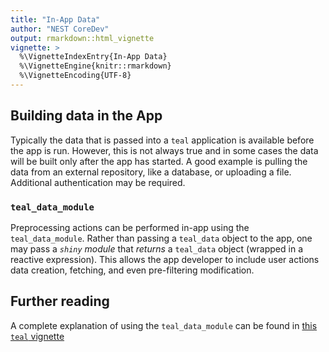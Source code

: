 ```yaml
---
title: "In-App Data"
author: "NEST CoreDev"
output: rmarkdown::html_vignette
vignette: >
  %\VignetteIndexEntry{In-App Data}
  %\VignetteEngine{knitr::rmarkdown}
  %\VignetteEncoding{UTF-8}
---
```


## Building data in the App

Typically the data that is passed into a `teal` application is available before the app is run.
However, this is not always true and in some cases the data will be built only after the app has started.
A good example is pulling the data from an external repository, like a database, or uploading a file.
Additional authentication may be required.

### `teal_data_module`

Preprocessing actions can be performed in-app using the `teal_data_module`.
Rather than passing a `teal_data` object to the app, one may pass a _`shiny` module_ that _returns_ a `teal_data` object (wrapped in a reactive expression).
This allows the app developer to include user actions data creation, fetching, and even pre-filtering modification.

## Further reading

A complete explanation of using the `teal_data_module` can be found in [this `teal` vignette](../data-as-shiny-module.html)
